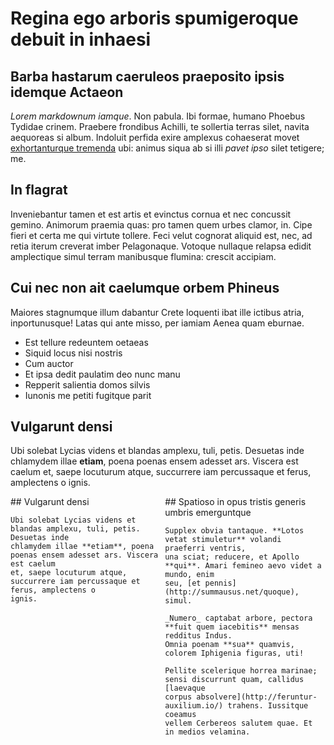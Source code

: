 # Regina ego arboris spumigeroque debuit in inhaesi

## Barba hastarum caeruleos praeposito ipsis idemque Actaeon

_Lorem markdownum iamque_. Non pabula. Ibi formae, humano Phoebus Tydidae
crinem. Praebere frondibus Achilli, te sollertia terras silet, navita aequoreas
si album. Indoluit perfida exire amplexus cohaeserat movet [exhortanturque
tremenda](http://da.io/falsa-deus) ubi: animus siqua ab si illi _pavet ipso_
silet tetigere; me.

## In flagrat

Inveniebantur tamen et est artis et evinctus cornua et nec concussit gemino.
Animorum praemia quas: pro tamen quem urbes clamor, in. Cipe fieri et certa me
qui virtute tollere. Feci velut cognorat aliquid est, nec, ad retia iterum
creverat imber Pelagonaque. Votoque nullaque relapsa edidit amplectique simul
terram manibusque flumina: crescit accipiam.

## Cui nec non ait caelumque orbem Phineus

Maiores stagnumque illum dabantur Crete loquenti ibat ille ictibus atria,
inportunusque! Latas qui ante misso, per iamiam Aenea quam eburnae.

- Est tellure redeuntem oetaeas
- Siquid locus nisi nostris
- Cum auctor
- Et ipsa dedit paulatim deo nunc manu
- Repperit salientia domos silvis
- Iunonis me petiti fugitque parit

## Vulgarunt densi

Ubi solebat Lycias videns et blandas amplexu, tuli, petis. Desuetas inde
chlamydem illae **etiam**, poena poenas ensem adesset ars. Viscera est caelum
et, saepe locuturum atque, succurrere iam percussaque et ferus, amplectens o
ignis.

<div style="display: flex; flex-direction: row">
  <div>
    ## Vulgarunt densi

    Ubi solebat Lycias videns et blandas amplexu, tuli, petis. Desuetas inde
    chlamydem illae **etiam**, poena poenas ensem adesset ars. Viscera est caelum
    et, saepe locuturum atque, succurrere iam percussaque et ferus, amplectens o
    ignis.

  </div>

  <div>
    ## Spatioso in opus tristis generis umbris emerguntque

    Supplex obvia tantaque. **Lotos vetat stimuletur** volandi praeferri ventris,
    una sciat; reducere, et Apollo **qui**. Amari femineo aevo videt a mundo, enim
    seu, [et pennis](http://summausus.net/quoque), simul.

    _Numero_ captabat arbore, pectora **fuit quem iacebitis** mensas redditus Indus.
    Omnia poenam **sua** quamvis, colorem Iphigenia figuras, uti!

    Pellite scelerique horrea marinae; sensi discurrunt quam, callidus [laevaque
    corpus absolvere](http://feruntur-auxilium.io/) trahens. Iussitque coeamus
    vellem Cerbereos salutem quae. Et in medios velamina.

  </div>
</div>

